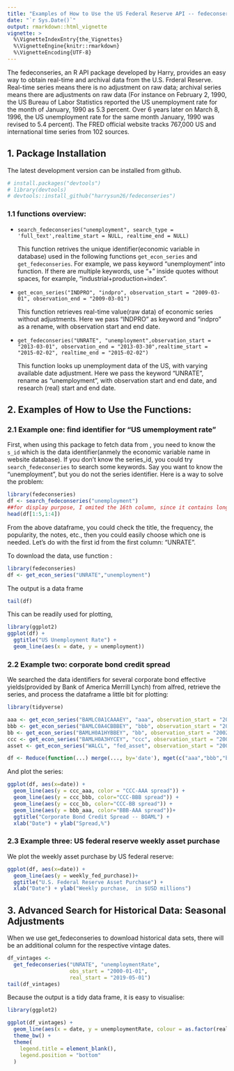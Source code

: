 ```yaml
---
title: "Examples of How to Use the US Federal Reserve API -- fedeconseries"
date: "`r Sys.Date()`"
output: rmarkdown::html_vignette 
vignette: >
  %\VignetteIndexEntry{the_Vignettes}
  %\VignetteEngine{knitr::rmarkdown}
  %\VignetteEncoding{UTF-8}
---
```


The fedeconseries, an R API package developed by Harry, provides an easy way to obtain real-time and archival data from the U.S. Frderal Reserve.  Real-time series means there is no adjustment on raw data; archival series means there are adjustments on raw data (For instance on February 2, 1990, the US Bureau of Labor Statistics reported the US unemployment rate for the month of January, 1990 as 5.3 percent. Over 6 years later on March 8, 1996, the US unemployment rate for the same month January, 1990 was revised to 5.4 percent).  The FRED official website \url{https://fred.stlouisfed.org/} tracks 767,000 US and international time series from 102 sources.  

## 1. Package Installation

The latest development version can be installed from github.


```r
# install.packages("devtools")
# library(devtools)
# devtools::install_github("harrysun26/fedeconseries")

```

### 1.1 functions overview: 

* 
`search_fedeconseries("unemployment", search_type = 'full_text',realtime_start = NULL, realtime_end = NULL)`

  This function retrives the unique identifier(economic variable in database) used in the following functions `get_econ_series` and `get_fedeconseries`. For example, we pass keyword "unemployment" into function. If there are multiple keywords, use "+" inside quotes without spaces, for example, "industrial+production+index". 

*
  `get_econ_series("INDPRO", "indpro", observation_start = "2009-03-01", observation_end = "2009-03-01")`

  This function retrieves real-time value(raw data) of economic series without adjustments. Here we pass "INDPRO" as keyword and "indpro" as a rename, with observation start and end date. 

*                   
`get_fedeconseries("UNRATE", "unemployment",observation_start = "2013-03-01", observation_end = "2013-03-30",realtime_start = "2015-02-02", realtime_end = "2015-02-02")`
                  
  This function looks up unemployment data of the US, with varying available date adjustment. Here we pass the keyword "UNRATE", rename as "unemployment", with observation start and end date, and research (real) start and end date. 


## 2. Examples of How to Use the Functions:

### 2.1 Example one: find identifier for "US umemployment rate"

First, when using this package to fetch data from \url{https://alfred.stlouisfed.org}, you need to know the `s_id` which is the data identifier(anmely the economic variable name in website database). If you don't know the series_id, you could try `search_fedeconseries` to search some keywords. Say you want to know the "unemployment", but you do not the series identifier. Here is a way to solve the problem:

```r
library(fedeconseries)
df <- search_fedeconseries("unemployment")
##for display purpose, I omited the 16th column, since it contains long notes.
head(df[1:5,1:4])
```

From the above dataframe, you could check the title, the frequency, the popularity, the notes, etc., then you could easily choose which one is needed. Let's do with the first id from the first column: "UNRATE".

To download the data, use function :

```r
library(fedeconseries)
df <- get_econ_series("UNRATE","unemployment")
```

The output is a data frame

```r
tail(df)
```

This can be readily used for plotting,

```r
library(ggplot2)
ggplot(df) +
  ggtitle("US Unemployment Rate") +
  geom_line(aes(x = date, y = unemployment))
```

### 2.2 Example two: corporate bond credit spread

We searched the data identifiers for several corporate bond effective yields(provided by Bank of America Merrill Lynch) from alfred, retrieve the series, and process the dataframe a little bit for plotting:

```r
library(tidyverse)

aaa <- get_econ_series("BAMLC0A1CAAAEY", "aaa", observation_start = "2002-12-18", observation_end = "2020-12-15")
bbb <- get_econ_series("BAMLC0A4CBBBEY", "bbb", observation_start = "2002-12-18", observation_end = "2020-12-15")
bb <- get_econ_series("BAMLH0A1HYBBEY", "bb", observation_start = "2002-12-18", observation_end = "2020-12-15")
ccc <- get_econ_series("BAMLH0A3HYCEY", "ccc", observation_start = "2002-12-18", observation_end = "2020-12-15")
asset <- get_econ_series("WALCL", "fed_asset", observation_start = "2002-12-18", observation_end = "2020-12-15")

df <- Reduce(function(...) merge(..., by='date'), mget(c("aaa","bbb","bb","ccc","asset"))) %>% mutate(ccc_aaa = ccc-aaa, ccc_bbb = ccc-bbb, ccc_bb = ccc-bb, bbb_aaa = bbb-aaa, weekly_fed_purchase = c(NA,diff(fed_asset))) %>% na.omit() %>% select(-aaa,-bbb,-bb,-ccc,-fed_asset)
```

And plot the series: 
```r
ggplot(df, aes(x=date)) + 
  geom_line(aes(y = ccc_aaa, color = "CCC-AAA spread")) + 
  geom_line(aes(y = ccc_bbb, color="CCC-BBB spread")) +
  geom_line(aes(y = ccc_bb, color="CCC-BB spread")) +
  geom_line(aes(y = bbb_aaa, color="BBB-AAA spread"))+
  ggtitle("Corporate Bond Credit Spread -- BOAML") +
  xlab("Date") + ylab("Spread,%")
```

### 2.3 Example three: US federal reserve weekly asset purchase

We plot the weekly asset purchase by US federal reserve:
```r
ggplot(df, aes(x=date)) + 
  geom_line(aes(y = weekly_fed_purchase))+
  ggtitle("U.S. Federal Reserve Asset Purchase") +
  xlab("Date") + ylab("Weekly purchase,  in $USD millions")
```

## 3. Advanced Search for Historical Data: Seasonal Adjustments

When we use get_fedeconseries to download historical data sets, there will be an additional column for the respective vintage dates.

```r
df_vintages <-
  get_fedeconseries("UNRATE", "unemploymentRate",
                    obs_start = "2000-01-01",
                    real_start = "2019-05-01")
tail(df_vintages)
```

Because the output is a tidy data frame, it is easy to visualise: 

```r
library(ggplot2)

ggplot(df_vintages) +
  geom_line(aes(x = date, y = unemploymentRate, colour = as.factor(realtime_period))) +
  theme_bw() +
  theme(
    legend.title = element_blank(),
    legend.position = "bottom"
  )
```
